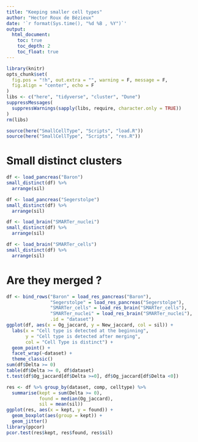```yaml
---
title: "Keeping smaller cell types"
author: "Hector Roux de Bézieux"
date: '`r format(Sys.time(), "%d %B , %Y")`'
output:
  html_document:
    toc: true
    toc_depth: 2
    toc_float: true
---
```


```r
library(knitr)
opts_chunk$set(
  fig.pos = "!h", out.extra = "", warning = F, message = F,
  fig.align = "center", echo = F
)
libs <- c("here", "tidyverse", "cluster", "Dune")
suppressMessages(
  suppressWarnings(sapply(libs, require, character.only = TRUE))
)
rm(libs)
```

```r
source(here("SmallCellType", "Scripts", "load.R"))
source(here("SmallCellType", "Scripts", "res.R"))
```

# Small distinct clusters

```r
df <- load_pancreas("Baron")
small_distinct(df) %>%
  arrange(sil)
```


```r
df <- load_pancreas("Segerstolpe")
small_distinct(df) %>%
  arrange(sil)
```

```r
df <- load_brain("SMARTer_nuclei")
small_distinct(df) %>%
  arrange(sil)
```

```r
df <- load_brain("SMARTer_cells")
small_distinct(df) %>%
  arrange(sil)
```




# Are they merged ?

```r
df <- bind_rows("Baron" = load_res_pancreas("Baron"),
                "Segerstolpe" = load_res_pancreas("Segerstolpe"),
                "SMARTer_cells" = load_res_brain("SMARTer_cells"),
                "SMARTer_nuclei" = load_res_brain("SMARTer_nuclei"),
                .id = "dataset")
ggplot(df, aes(x = Og_jaccard, y = New_jaccard, col = sil)) +
  labs(x = "Cell type is detected at the beginning",
       y = "Cell type is detected after merging",
       col = "Cell Type is distinct") +
  geom_point() +
  facet_wrap(~dataset) +
  theme_classic()
sum(df$Delta >= 0)
table(df$Delta >= 0, df$dataset)
t.test(df$Og_jaccard[df$Delta >=0], df$Og_jaccard[df$Delta <0])
```

```r
res <- df %>% group_by(dataset, comp, celltype) %>%
  summarise(kept = sum(Delta >= 0),
            found = median(Og_jaccard),
            sil = mean(sil))
ggplot(res, aes(x = kept, y = found)) +
  geom_boxplot(aes(group = kept)) +
  geom_jitter()
library(ppcor)
pcor.test(res$kept, res$found, res$sil)
```